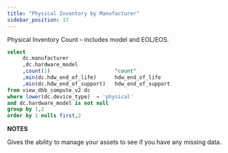 ```yaml
---
title: "Physical Inventory by Manufacturer"
sidebar_position: 17
---
```


Physical Inventory Count – includes model and EOL/EOS.

```sql
select  
     dc.manufacturer  
     ,dc.hardware_model  
     ,count(1)                     "count"  
     ,min(dc.hdw_end_of_life)      hdw_end_of_life  
     ,min(dc.hdw_end_of_support)   hdw_end_of_support  
from view_dbb_compute_v2 dc  
where lower(dc.device_type)  = 'physical'  
and dc.hardware_model is not null  
group by 1,2  
order by 1 nulls first,2
```

**NOTES**

Gives the ability to manage your assets to see if you have any missing data.
